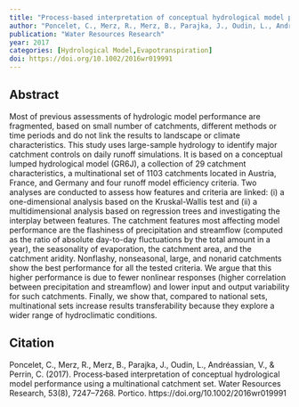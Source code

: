 ```yaml
---
title: "Process‐based interpretation of conceptual hydrological model performance using a multinational catchment set"
author: "Poncelet, C., Merz, R., Merz, B., Parajka, J., Oudin, L., Andréassian, V., Perrin, C."
publication: "Water Resources Research"
year: 2017
categories: [Hydrological Model,Evapotranspiration]
doi: https://doi.org/10.1002/2016wr019991
---
```


## Abstract

Most of previous assessments of hydrologic model performance are fragmented, based on small number of catchments, different methods or time periods and do not link the results to landscape or climate characteristics. This study uses large-sample hydrology to identify major catchment controls on daily runoff simulations. It is based on a conceptual lumped hydrological model (GR6J), a collection of 29 catchment characteristics, a multinational set of 1103 catchments located in Austria, France, and Germany and four runoff model efficiency criteria. Two analyses are conducted to assess how features and criteria are linked: (i) a one-dimensional analysis based on the Kruskal-Wallis test and (ii) a multidimensional analysis based on regression trees and investigating the interplay between features. The catchment features most affecting model performance are the flashiness of precipitation and streamflow (computed as the ratio of absolute day-to-day fluctuations by the total amount in a year), the seasonality of evaporation, the catchment area, and the catchment aridity. Nonflashy, nonseasonal, large, and nonarid catchments show the best performance for all the tested criteria. We argue that this higher performance is due to fewer nonlinear responses (higher correlation between precipitation and streamflow) and lower input and output variability for such catchments. Finally, we show that, compared to national sets, multinational sets increase results transferability because they explore a wider range of hydroclimatic conditions.

## Citation

Poncelet, C., Merz, R., Merz, B., Parajka, J., Oudin, L., Andréassian, V., & Perrin, C. (2017). Process‐based interpretation of conceptual hydrological model performance using a multinational catchment set. Water Resources Research, 53(8), 7247–7268. Portico. https://doi.org/10.1002/2016wr019991
